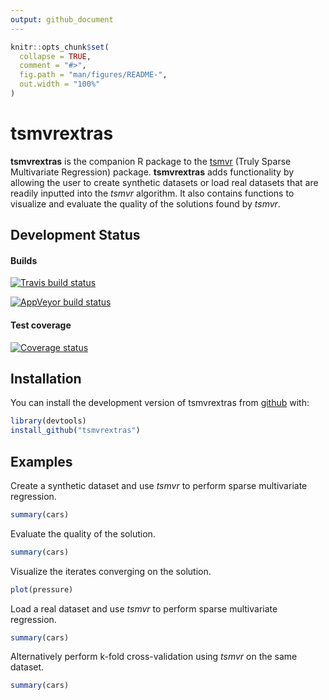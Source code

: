 ```yaml
---
output: github_document
---
```


<!-- README.md is generated from README.Rmd. Please edit that file -->

```r
knitr::opts_chunk$set(
  collapse = TRUE,
  comment = "#>",
  fig.path = "man/figures/README-",
  out.width = "100%"
)
```
# tsmvrextras

__tsmvrextras__ is the companion R package to the [tsmvr](https://github.com/spcorum/tsmvr) (Truly Sparse Multivariate Regression) package. __tsmvrextras__ adds functionality by allowing the user to create synthetic datasets or load real datasets that are readily inputted into the *tsmvr* algorithm. It also contains functions to visualize and evaluate the quality of the solutions found by *tsmvr*.

## Development Status

#### Builds

[![Travis build status](https://travis-ci.org/spcorum/tsmvrextras.svg?branch=master)](https://travis-ci.org/spcorum/tsmvrextras)

[![AppVeyor build status](https://ci.appveyor.com/api/projects/status/github/spcorum/tsmvrextras?branch=master&svg=true)](https://ci.appveyor.com/project/spcorum/tsmvrextras)

#### Test coverage

[![Coverage status](https://codecov.io/gh/spcorum/tsmvrextras/branch/master/graph/badge.svg)](https://codecov.io/github/spcorum/tsmvrextras?branch=master)


## Installation

You can install the development version of tsmvrextras from [github](https://github.com) with:

``` r
library(devtools)
install_github("tsmvrextras")
```

## Examples

Create a synthetic dataset and use *tsmvr* to perform sparse multivariate regression.

```r
summary(cars)
```

Evaluate the quality of the solution.

```r
summary(cars)
```

Visualize the iterates converging on the solution.

```r
plot(pressure)
```

Load a real dataset and use *tsmvr* to perform sparse multivariate regression.

```r
summary(cars)
```

Alternatively perform k-fold cross-validation using *tsmvr* on the same dataset.

```r
summary(cars)
```


